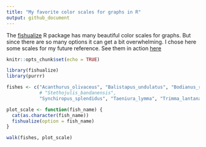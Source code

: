 ```yaml
---
title: "My favorite color scales for graphs in R"
output: github_document
---
```


The [fishualize](https://github.com/nschiett/fishualize) R package has many beautiful color scales for graphs. But since there are so many options it can get a bit overwhelming. I chose here some scales for my future reference. See them in action [here](https://github.com/leonardoshibata/r-favorite-scales/blob/master/in_action.md)


```r
knitr::opts_chunk$set(echo = TRUE)

library(fishualize)
library(purrr)
```


```r
fishes <- c("Acanthurus_olivaceus", "Balistapus_undulatus", "Bodianus_rufus", "Callanthias_australis", "Centropyge_loricula", "Cephalopholis_argus", "Chlorurus_microrhinos", "Chromis_vanderbilti", "Cirrhilabrus_solorensis", "Cirrhilabrus_tonozukai", "Clepticus_parrae", "Coryphaena_hippurus", "Gramma_loreto", "Halichoeres_garnoti", "Holacanthus_ciliaris", "Hypsypops_rubicundus", "Oncorhynchus_nerka", "Parupeneus_insularis", "Pomacanthus_imperator", "Pseudocheilinus_tetrataenia", "Scarus_globiceps", "Scarus_quoyi", "Sparisoma_viride", "Stegastes_nigricans",
            # "Stethojulis_bandanensis",
            "Synchiropus_splendidus", "Taeniura_lymma", "Trimma_lantana", "Variola_louti", "Zanclus_cornutus")

plot_scale <- function(fish_name) {
  cat(as.character(fish_name))
  fishualize(option = fish_name)
}

walk(fishes, plot_scale)
```